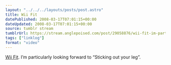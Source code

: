 ```yaml
---
layout: "../../../layouts/posts/post.astro"
title: Wii Fit
datePublished: 2008-03-17T07:01:15+00:00
dateUpdated: 2008-03-17T07:01:15+00:00
source: tumblr stream
tumblrUrl: https://stream.anglepoised.com/post/29058876/wii-fit-im-particularly-looking-forward-to
tags: ["linklog"]
format: "video"
---
```



<YouTube id="https://www.youtube.com/watch?v=_iYBmAVuBns" />

[Wii Fit][1]. I&rsquo;m particularly looking forward to &ldquo;Sticking out your leg&rdquo;.

[1]: https://www.youtube.com/watch?v=_iYBmAVuBns
